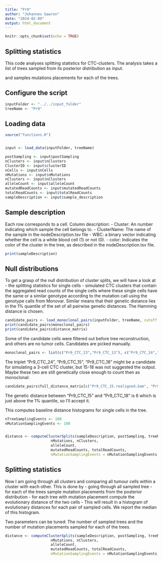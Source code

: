 ```yaml
---
title: "Pr9"
author: "Johannes Gawron"
date: "2024-02-09"
output: html_document
---
```


```r
knitr::opts_chunk$set(echo = TRUE)
```

## Splitting statistics

This code analyses splitting statistics for CTC-clusters. The analysis takes a list of trees sampled from its posterior distribution as input.

and samples mutations placements for each of the trees.


## Configure the script
```r
inputFolder <- "../../input_folder"
treeName <- "Pr9"
```

## Loading data
```r
source("functions.R")


input <- load_data(inputFolder, treeName)

postSampling <- input$postSampling
nClusters <- input$nClusters
ClusterID <- input$clusterID
nCells <- input$nCells  
nMutations <- input$nMutations
nClusters <- input$nClusters
alleleCount <- input$alleleCount
mutatedReadCounts <- input$mutatedReadCounts
totalReadCounts <- input$totalReadCounts
sampleDescription <- input$sample_description
```



## Sample description 

Each row corresponds to a cell.
Column description:
  - Cluster: An number indicating which sample the cell belongs to.
  - ClusterName: The name of the sample in the nodeDescription.tsv file
  - WBC: a binary vector indicating whether the cell is a white blood cell (1) or not (0).
  - color: Indicates the color of the cluster in the tree, as described in the nodeDescription.tsv
          file.
  
```r
print(sampleDescription)
```

## Null distributions

To get a grasp of the null distribution of cluster splits, we will have a look at 
  - the splitting statistics for single cells
  - simulated CTC clusters that contain the aggregated read counts of the single cells
  where these single cells have the same or a similar genotype according to the mutation
  call using the genotype calls from Monovar.
Similar means that their genetic distance lies in the 1% quantile of the set of all pairwise genetic distances.
The Hamming distance is chosen.

```r
candidate_pairs <- load_monoclonal_pairs(inputFolder, treeName, cutoff = 3)
print(candidate_pairs$monoclonal_pairs)
print(candidate_pairs$distance_matrix)
```

Some of the candidate cells were filtered out before tree reconstruction, and others
are no tumor cells. Candidates are picked manually.

```r
monoclonal_pairs <- list(c("Pr9_CTC_23","Pr9_CTC_13"), c("Pr9_CTC_24","Pr9_CTC_15"), c("Pr9_CTC_24", "Pr9_CTC_18"), c("Pr9_CTC_9", "Pr9_CTC_20"))
```

The triplet "Pr9_CTC_24", "Pr9_CTC_15", "Pr9_CTC_18" might be a candidate for 
simulating a 3-cell CTC cluster, but 15-18 was not suggested the output. Maybe these
two are still genetically close enough to count then as monoclonal:


```r
candidate_pairs$full_distance_matrix[c("Pr9_CTC_15.realigned.bam", "Pr9_CTC_18.realigned.bam","Pr9_CTC_24.realigned.bam"),c("Pr9_CTC_15.realigned.bam", "Pr9_CTC_18.realigned.bam","Pr9_CTC_24.realigned.bam")]
```

The genetic distance between "Pr9_CTC_15" and "Pr9_CTC_18" is 6 which is just above the 1% quantile, so I'll accept it.

This computes baseline distance histograms for single cells in the tree.

```r

nTreeSamplingEvents <- 100
nMutationSamplingEvents <- 100


distance <- computeClusterSplits(sampleDescription, postSampling, treeName, nCells,
                     nMutations, nClusters,
                     alleleCount,
                     mutatedReadCounts, totalReadCounts,
                     nMutationSamplingEvents = nMutationSamplingEvents, nTreeSamplingEvents = nTreeSamplingEvents, cellPairSelection = monoclonal_pairs)

```



## Splitting statistics
Now I am going through all clusters and comparing all tumour cells within a cluster
with each other.
This is done by
  - going through all sampled tree
  - for each of the trees sample mutation placements from the posterior distribution
  - for each tree with mutation placement compute the evolutionary distance of the two 
    cells
  - This will result in a histogram of evolutionary distances for each pair of
    sampled cells. We report the median of this histogram.
    
Two parameters can be tuned: The number of sampled trees and the number of mutation
placements sampled for each of the trees.

```r


distance <- computeClusterSplits(sampleDescription, postSampling, treeName, nCells,
                     nMutations, nClusters,
                     alleleCount,
                     mutatedReadCounts, totalReadCounts,
                     nMutationSamplingEvents = nMutationSamplingEvents, nTreeSamplingEvents = nTreeSamplingEvents)
```


